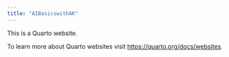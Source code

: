 ```yaml
---
title: "AIBasicswithAK"
---
```


This is a Quarto website.

To learn more about Quarto websites visit <https://quarto.org/docs/websites>.
